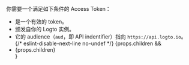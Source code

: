 你需要一个满足如下条件的 Access Token：

<ul>
  <li>是一个有效的 token。</li>
  <li>颁发自你的 Logto 实例。</li>
  <li>
    它的 audience（<code>aud</code>，即 API indentifier）指向 <code>https://api.logto.io</code>。
  </li>
  {/* eslint-disable-next-line no-undef */}
  {props.children && <li>{props.children}</li>}
</ul>
